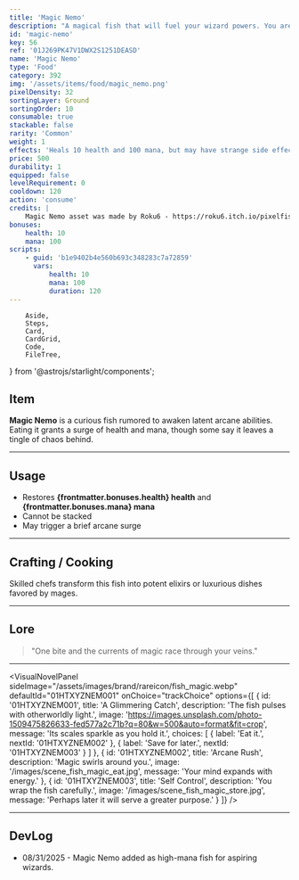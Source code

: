 ```yaml
---
title: 'Magic Nemo'
description: "A magical fish that will fuel your wizard powers. You are now a harry wizard, be careful of pots."
id: 'magic-nemo'
key: 56
ref: '01J269PK47V1DWX2S1251DEASD'
name: 'Magic Nemo'
type: 'Food'
category: 392
img: '/assets/items/food/magic_nemo.png'
pixelDensity: 32
sortingLayer: Ground
sortingOrder: 10
consumable: true
stackable: false
rarity: 'Common'
weight: 1
effects: 'Heals 10 health and 100 mana, but may have strange side effects.'
price: 500
durability: 1
equipped: false
levelRequirement: 0
cooldown: 120
action: 'consume'
credits: |
    Magic Nemo asset was made by Roku6 - https://roku6.itch.io/pixelfishes
bonuses:
    health: 10
    mana: 100
scripts:
    - guid: 'b1e9402b4e560b693c348283c7a72859'
      vars:
          health: 10
          mana: 100
          duration: 120
---
```




        Aside,
        Steps,
        Card,
        CardGrid,
        Code,
        FileTree,
} from '@astrojs/starlight/components';


## Item

**Magic Nemo** is a curious fish rumored to awaken latent arcane abilities. Eating it grants a surge of health and mana, though some say it leaves a tingle of chaos behind.

---

<ItemDBPanel data={frontmatter} />

## Usage

- Restores **{frontmatter.bonuses.health} health** and **{frontmatter.bonuses.mana} mana**
- Cannot be stacked
- May trigger a brief arcane surge

---

## Crafting / Cooking

Skilled chefs transform this fish into potent elixirs or luxurious dishes favored by mages.

---

## Lore

> "One bite and the currents of magic race through your veins."

---

<VisualNovelPanel
  sideImage="/assets/images/brand/rareicon/fish_magic.webp"
  defaultId="01HTXYZNEM001"
  onChoice="trackChoice"
  options={[
    {
      id: '01HTXYZNEM001',
      title: 'A Glimmering Catch',
      description: 'The fish pulses with otherworldly light.',
      image: 'https://images.unsplash.com/photo-1509475826633-fed577a2c71b?q=80&w=500&auto=format&fit=crop',
      message: 'Its scales sparkle as you hold it.',
      choices: [
        { label: 'Eat it.', nextId: '01HTXYZNEM002' },
        { label: 'Save for later.', nextId: '01HTXYZNEM003' }
      ]
    },
    {
      id: '01HTXYZNEM002',
      title: 'Arcane Rush',
      description: 'Magic swirls around you.',
      image: '/images/scene_fish_magic_eat.jpg',
      message: 'Your mind expands with energy.'
    },
    {
      id: '01HTXYZNEM003',
      title: 'Self Control',
      description: 'You wrap the fish carefully.',
      image: '/images/scene_fish_magic_store.jpg',
      message: 'Perhaps later it will serve a greater purpose.'
    }
  ]}
/>

---

## DevLog

- 08/31/2025 - Magic Nemo added as high-mana fish for aspiring wizards.
